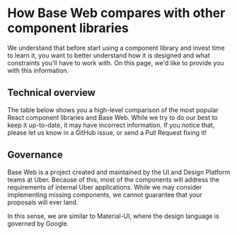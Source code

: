 <!--
Copyright (c) 2018-2019 Uber Technologies, Inc.

This source code is licensed under the MIT license found in the
LICENSE file in the root directory of this source tree.
-->



# How Base Web compares with other component libraries

We understand that before start using a component library and invest
time to learn it, you want to better understand how it is designed
and what constraints you'll have to work with. On this page,
we'd like to provide you with this information.

## Technical overview

The table below shows you a high-level comparison of the most popular
React component libraries and Base Web. While we try to do our best
to keep it up-to-date, it may have incorrect information. If you
notice that, please let us know in a GitHub issue, or send a Pull Request fixing it!

<Table
  columns={['Name', 'CSS Engine', 'Customization']}
  data={[
    [
      'Base Web',
      'CSS-in-JS, using Styletron',
      'Through an extensive overrides interface',
    ],
    ['Material-UI', 'CSS-in-JS, using JSS', 'Through CSS overrides'],
    ['Ant Design', 'Less', 'Through Less variables'],
    [
      'React Bootstrap',
      'SCSS, inherited from Bootstrap',
      'Through Bootstrap themes',
    ],
    ['Semantic UI', 'Less', 'Through Less variables'],
  ]}
/>

## Governance

Base Web is a project created and maintained by the UI and Design Platform
teams at Uber. Because of this, most of the components will address the
requirements of internal Uber applications. While we may consider implementing
missing components, we cannot guarantee that your proposals will ever land.

In this sense, we are similar to Material-UI, where the design language
is governed by Google.
